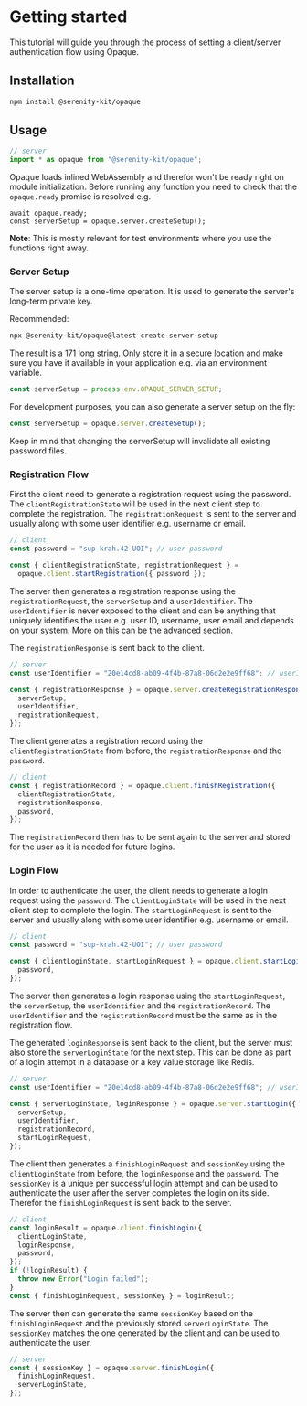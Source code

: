 # Getting started

This tutorial will guide you through the process of setting a client/server authentication flow using Opaque.

## Installation

```sh
npm install @serenity-kit/opaque
```

## Usage

```ts
// server
import * as opaque from "@serenity-kit/opaque";
```

Opaque loads inlined WebAssembly and therefor won't be ready right on module initialization. Before running any function you need to check that the `opaque.ready` promise is resolved e.g.

```tsx
await opaque.ready;
const serverSetup = opaque.server.createSetup();
```

**Note**: This is mostly relevant for test environments where you use the functions right away.

### Server Setup

The server setup is a one-time operation. It is used to generate the server's long-term private key.

Recommended:

```bash
npx @serenity-kit/opaque@latest create-server-setup
```

The result is a 171 long string. Only store it in a secure location and make sure you have it available in your application e.g. via an environment variable.

```ts
const serverSetup = process.env.OPAQUE_SERVER_SETUP;
```

For development purposes, you can also generate a server setup on the fly:

```ts
const serverSetup = opaque.server.createSetup();
```

Keep in mind that changing the serverSetup will invalidate all existing password files.

### Registration Flow

First the client need to generate a registration request using the password. The `clientRegistrationState` will be used in the next client step to complete the registration. The `registrationRequest` is sent to the server and usually along with some user identifier e.g. username or email.

```ts
// client
const password = "sup-krah.42-UOI"; // user password

const { clientRegistrationState, registrationRequest } =
  opaque.client.startRegistration({ password });
```

The server then generates a registration response using the `registrationRequest`, the `serverSetup` and a `userIdentifier`. The `userIdentifier` is never exposed to the client and can be anything that uniquely identifies the user e.g. user ID, username, user email and depends on your system. More on this can be the advanced section.

The `registrationResponse` is sent back to the client.

```ts
// server
const userIdentifier = "20e14cd8-ab09-4f4b-87a8-06d2e2e9ff68"; // userId/email/username

const { registrationResponse } = opaque.server.createRegistrationResponse({
  serverSetup,
  userIdentifier,
  registrationRequest,
});
```

The client generates a registration record using the `clientRegistrationState` from before, the `registrationResponse` and the `password`.

```ts
// client
const { registrationRecord } = opaque.client.finishRegistration({
  clientRegistrationState,
  registrationResponse,
  password,
});
```

The `registrationRecord` then has to be sent again to the server and stored for the user as it is needed for future logins.

### Login Flow

In order to authenticate the user, the client needs to generate a login request using the `password`. The `clientLoginState` will be used in the next client step to complete the login. The `startLoginRequest` is sent to the server and usually along with some user identifier e.g. username or email.

```ts
// client
const password = "sup-krah.42-UOI"; // user password

const { clientLoginState, startLoginRequest } = opaque.client.startLogin({
  password,
});
```

The server then generates a login response using the `startLoginRequest`, the `serverSetup`, the `userIdentifier` and the `registrationRecord`. The `userIdentifier` and the `registrationRecord` must be the same as in the registration flow.

The generated `loginResponse` is sent back to the client, but the server must also store the `serverLoginState` for the next step. This can be done as part of a login attempt in a database or a key value storage like Redis.

```ts
// server
const userIdentifier = "20e14cd8-ab09-4f4b-87a8-06d2e2e9ff68"; // userId/email/username

const { serverLoginState, loginResponse } = opaque.server.startLogin({
  serverSetup,
  userIdentifier,
  registrationRecord,
  startLoginRequest,
});
```

The client then generates a `finishLoginRequest` and `sessionKey` using the `clientLoginState` from before, the `loginResponse` and the `password`. The `sessionKey` is a unique per successful login attempt and can be used to authenticate the user after the server completes the login on its side. Therefor the `finishLoginRequest` is sent back to the server.

```ts
// client
const loginResult = opaque.client.finishLogin({
  clientLoginState,
  loginResponse,
  password,
});
if (!loginResult) {
  throw new Error("Login failed");
}
const { finishLoginRequest, sessionKey } = loginResult;
```

The server then can generate the same `sessionKey` based on the `finishLoginRequest` and the previously stored `serverLoginState`. The `sessionKey` matches the one generated by the client and can be used to authenticate the user.

```ts
// server
const { sessionKey } = opaque.server.finishLogin({
  finishLoginRequest,
  serverLoginState,
});
```
